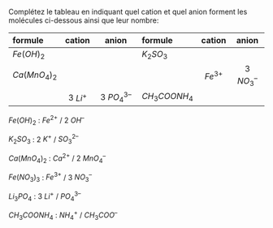 :::::: {.Exercise-container}
::: {.Exercise data-latex=""}

Complétez le tableau en indiquant quel cation et quel anion forment les molécules ci-dessous ainsi que leur nombre:

:::

| formule        |  cation  |     anion     | formule       |   cation  |    anion   |
| :------------- | :------: | :-----------: | :------------ | :-------: | :--------: |
| $Fe(OH)_2$     |          |               | $K_2SO_3$     |           |            |
| $Ca(MnO_4)_2$  |          |               |               | $Fe^{3+}$ | 3 $NO_3^–$ |
|                | 3 $Li^+$ | 3 $PO_4^{3–}$ | $CH_3COONH_4$ |           |            |

::::::

:::::: {.Answer data-latex=""}

::: {.multicols data-latex="{2}"}

$Fe(OH)_2$ : $Fe^{2+}$ / 2 $OH^–$

$K_2SO_3$ : 2 $K^+$ / $SO_3^{2–}$

$Ca(MnO_4)_2$ : $Ca^{2+}$ / 2 $MnO_4^–$

$Fe(NO_3)_3$ : $Fe^{3+}$ / 3 $NO_3^–$

$Li_3PO_4$ : 3 $Li^+$ / $PO_4^{3–}$

$CH_3COONH_4$ : $NH_4^+$ / $CH_3COO^–$

:::

\newpage

::::::
